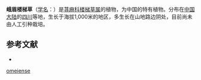 {{Speciesbox
| name = 峨眉楼梯草
| status = 
| status_system = 
| image =
| genus = Elatostema
| species = omeiense
| authority = W. T. Wang
}}

'''峨眉楼梯草'''（[[学名|学名]]：{{lang|la|''Elatostema omeiense''}}）是[[荨麻科|荨麻科]][[楼梯草属|楼梯草属]]的植物，为中国的特有植物。分布在[[中国大陆|中国大陆]]的[[四川|四川]]等地，生长于海拔1,000米的地区，多生长在山地路边阴处，目前尚未由人工引种栽培。

== 参考文献 ==
<div class="references-small">
* {{cite web| url =http://www.bioinfo.cn/db05/KmzwSpecies.php?action=view&id=23222| title =峨眉楼梯草| work =《中国高等植物数据库全库》| publisher =中国科学院微生物研究所| author =昆明植物研究所| accessdate =2009-02-25| deadurl =yes| archiveurl =https://web.archive.org/web/20160305051350/http://www.bioinfo.cn/db05/KmzwSpecies.php?action=view&id=23222| archivedate =2016-03-05}}
</div>
{{Taxonbar|from=Q15232089}}

{{DEFAULTSORT:Elatostema omeiense}}
[[Category:楼梯草属|omeiense]]


{{Urticaceae-stub}}